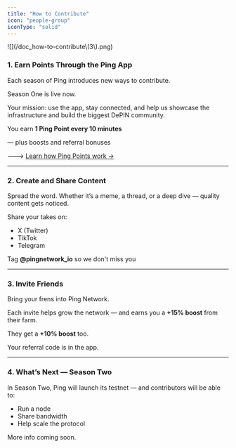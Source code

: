 ```yaml
---
title: "How to Contribute"
icon: "people-group"
iconType: "solid"
---
```


<Frame>
  ![](/doc_how-to-contribute\(3\).png)
</Frame>

### **1. Earn Points Through the Ping App**

Each season of Ping introduces new ways to contribute.

Season One is live now.

Your mission: use the app, stay connected, and help us showcase the infrastructure and build the biggest DePIN community.

You earn **1 Ping Point every 10 minutes**

— plus boosts and referral bonuses

🡒 [Learn how Ping Points work →](https://docs.pingnetwork.io/overview/points)

---

### **2. Create and Share Content**

Spread the word. Whether it’s a meme, a thread, or a deep dive — quality content gets noticed.

Share your takes on:

- X (Twitter)
- TikTok
- Telegram

Tag **@pingnetwork_io** so we don't miss you

---

### **3. Invite Friends**

Bring your frens into Ping Network.

Each invite helps grow the network — and earns you a **\+15% boost** from their farm.

They get a **\+10% boost** too.

Your referral code is in the app.

---

### **4. What’s Next — Season Two**

In Season Two, Ping will launch its testnet — and contributors will be able to:

- Run a node
- Share bandwidth
- Help scale the protocol

More info coming soon.
